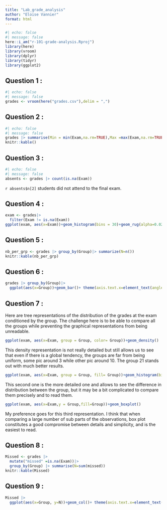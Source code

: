 ```yaml
---
title: "Lab_grade_analysis"
author: "Eloise Vannier"
format: html
---
```

```r
#| echo: false
#| message: false
here::i_am("r-101-grade-analysis.Rproj")
library(here)
library(vroom)
library(dplyr)
library(tidyr)
library(ggplot2)
```

## Question 1 :

```r
#| echo: false
#| message: false
grades <- vroom(here("grades.csv"),delim = ",")
```

## Question 2 :

```r
#| echo: false
#| message: false
grades |> summarise(Min = min(Exam,na.rm=TRUE),Max =max(Exam,na.rm=TRUE),Median =median(Exam,na.rm=TRUE),Mean =mean(Exam,na.rm=TRUE))|>
knitr::kable()
```
## Question 3 :
```r
#| echo: false
#| message: false
absents <- grades |> count(is.na(Exam))
```

`r absents$n[2]` students did not attend to the final exam.

## Question 4 :
```r
exam <- grades|>
  filter(Exam != is.na(Exam))
ggplot(exam, aes(x=Exam))+geom_histogram(bins = 30)+geom_rug(alpha=0.02)
```
## Question 5 :
```r
nb_per_grp <- grades |> group_by(Group)|> summarize(N=n()) 
knitr::kable(nb_per_grp)
```

## Question 6 :
```r
grades |> group_by(Group)|>
  ggplot(aes(x=Group))+geom_bar()+ theme(axis.text.x=element_text(angle = 90, hjust = 0))
```
## Question 7 :
Here are tree representations of the distribution of the grades at the exam conditioned by the group. The challenge here is to be able to compare all the groups while preventing the graphical representations from being unreadable.
```r
ggplot(exam, aes(x=Exam, group = Group, color= Group))+geom_density()

```
This density representation is not really detailed but still allows us to see that even if there is a global tendency, the groups are far from being uniform, some pic around 3 while other pic around 10. The group 21 stands out with much better results.
```r
ggplot(exam, aes(x=Exam, group = Group, fill= Group))+geom_histogram(bins=50)+facet_wrap(~Group)

```
This second one is the more detailed one and allows to see the difference in distribution between the group, but it may be a bit complicated to compare them precisely and to read them.

```r
ggplot(exam, aes(x=Exam,y = Group,fill=Group))+geom_boxplot()
```
My preference goes for this third representation. I think that when comparing a large number of sub parts of the observations, box plot constitutes a good compromise between details and simplicity, and is the easiest to read.

## Question 8 :
```r
Missed <- grades |> 
  mutate("missed" =is.na(Exam))|>
  group_by(Group) |> summarise(N=sum(missed))
knitr::kable(Missed)
```

## Question 9 :
```r
Missed |>
  ggplot(aes(x=Group, y=N))+geom_col()+ theme(axis.text.x=element_text(angle = 90, hjust = 0))
```


